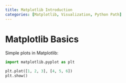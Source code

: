```yaml
---
title: Matplotlib Introduction
categories: [Matplotlib, Visualization, Python Path]
---
```


# Matplotlib Basics

Simple plots in Matplotlib:

```python
import matplotlib.pyplot as plt

plt.plot([1, 2, 3], [4, 5, 6])
plt.show()
```
